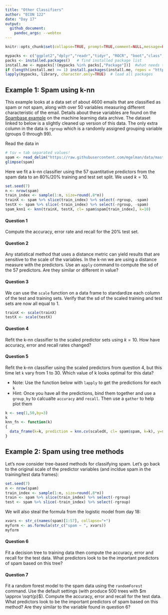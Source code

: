 ```yaml
---
title: "Other Classifiers" 
author: "ECON 122"
date: "Day 17"
output: 
  github_document:
    pandoc_args: --webtex
---
```


```r
knitr::opts_chunk$set(collapse=TRUE, prompt=TRUE,comment=NULL,message=FALSE, include=TRUE, fig.width = 9, fig.height = 4)
```

```r
mypacks <- c("ggplot2","dplyr","readr","tidyr", "ROCR", "boot","class","randomForest","e1071", "stringr","partykit","rpart")  # what packages are needed?
packs <- installed.packages()   # find installed package list
install.me <- mypacks[!(mypacks %in% packs[,"Package"])]  #what needs to be installed?
if (length(install.me) >= 1) install.packages(install.me, repos = "http://cran.us.r-project.org")   # install (if needed)
lapply(mypacks, library, character.only=TRUE)  # load all packages
```

## Example 1: Spam using k-nn

This example looks at a data set of about 4600 emails that are classified as spam or not spam, along with over 50 variables measuring different characteristic of the email. Details about these variables are found on the  [Spambase example ](http://archive.ics.uci.edu/ml/datasets/Spambase) on the machine learning data archive. The dataset linked to below is a slightly cleaned up version of this data. The only extra column in the data is `rgroup` which is a randomly assigned grouping variable (groups 0 through 99).

Read the data in
```r
# tsv = tab separated values!
spam <- read_delim("https://raw.githubusercontent.com/mgelman/data/master/spamD.txt", delim="\t", col_types = cols(spam = col_factor(levels=c("non-spam","spam")), .default = col_double()))
glimpse(spam)
```

Here we fit a k-nn classifier using the 57 quantitative predictors from the spam data to an 80%/20% training and test set split. We used $k=10$.
```r
set.seed(7)
n <- nrow(spam)
train_index <- sample(1:n, size=round(.8*n))
trainX <- spam %>% slice(train_index) %>% select(-rgroup, -spam)
testX <- spam %>% slice(-train_index) %>% select(-rgroup, -spam)
spam_knn1 <- knn(trainX, testX, cl= spam$spam[train_index], k=10)
```

#### Question 1
Compute the accuracy, error rate and recall for the 20% test set. 

#### Question 2
Any statistical method that uses a distance metric can yield results that are sensitive to the scale of the variables. In the k-nn we are using a distance measure with the predictors. Use an `apply` command to compute the sd of the 57 predictors. Are they similar or different in value?

#### Question 3
We can use the `scale` function on a data frame to standardize each column of the test and training sets. Verify that the sd of the scaled training and test sets are now all equal to 1. 
```r
trainX <- scale(trainX)
testX <- scale(testX)
```

#### Question 4
Refit the k-nn classifier to the scaled predictor sets using $k=10$. How have accuracy, error and recall rates changed? 


#### Question 5
Refit the k-nn classifier using the scaled predictors from question 4, but this time let `k` vary from 1 to 30. Which value of k looks optimal for this data?

- Note: Use the function below with `lapply` to get the predictions for each `k`
- Hint: Once you have all the predictions, bind them together and use a `group_by` to calcualte `accuracy` and `recall`. Then use a `gather` to help plot them

```r
k <- seq(1,50,by=3)
k
knn_fn <- function(k)
{
  data_frame(k=k, prediction = knn.cv(scaledX, cl= spam$spam, k=k), y=spam$spam)
}
```

## Example 2: Spam using tree methods
Let's now consider tree-based methods for classifying spam. Let's go back to the original scale of the predictor variables (and incldue spam in the training/test data frames):
```r
set.seed(7)
n <- nrow(spam)
train_index <- sample(1:n, size=round(.8*n))
train <- spam %>% slice(train_index) %>% select(-rgroup)
test <- spam %>% slice(-train_index) %>% select(-rgroup)
```
We will also steal the formula from the logistic model from day 18:
```r
xvars <- str_c(names(spam)[1:57], collapse="+")
myform <- as.formula(str_c("spam ~ ", xvars))
myform
```

#### Question 6
Fit a decision tree to training data then compute the accuracy, error and recall for the test data. What predictors look to be the important predictors of spam based on this tree?


#### Question 7
Fit a random forest model to the spam data using the `randomForest` command. Use the default settings (with produce 500 trees with $m \approx \sqrt{p}$). Compute the accuracy, error and recall for the test data. What predictors look to be the important predictors of spam based on this method? Are they similar to the variable found in question 6?



